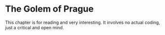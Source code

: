 # The Golem of Prague

This chapter is for reading and very interesting. It involves no actual coding, just a critical and open mind.
